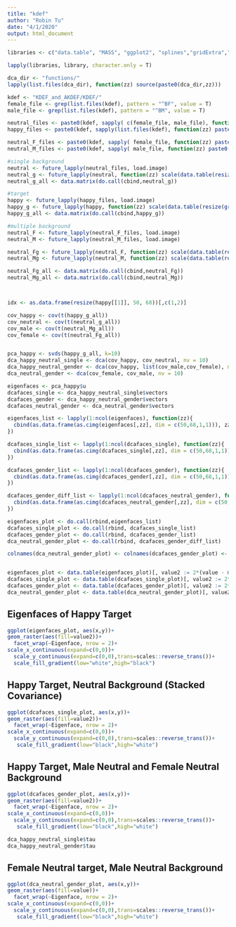 ---
title: "kdef"
author: "Robin Tu"
date: "4/1/2020"
output: html_document
---

```{r setup, include=FALSE}
libraries <- c("data.table", "MASS", "ggplot2", "splines","gridExtra","RSpectra", "imager", "future.apply")

lapply(libraries, library, character.only = T)

dca_dir <- "functions/"
lapply(list.files(dca_dir), function(zz) source(paste0(dca_dir,zz)))
```

```{R}
kdef <- "KDEF_and_AKDEF/KDEF/"
female_file <- grep(list.files(kdef), pattern = "^BF", value = T)
male_file <- grep(list.files(kdef), pattern = "^BM", value = T)

neutral_files <- paste0(kdef, sapply( c(female_file, male_file), function(zz) paste0(zz,"/",zz,"NES.JPG")))
happy_files <- paste0(kdef, sapply(list.files(kdef), function(zz) paste0(zz,"/",zz,"HAS.JPG")))

neutral_F_files <- paste0(kdef, sapply( female_file, function(zz) paste0(zz,"/",zz,"NES.JPG")))
neutral_M_files <- paste0(kdef, sapply( male_file, function(zz) paste0(zz,"/",zz,"NES.JPG")))

#single background
neutral <- future_lapply(neutral_files, load.image)
neutral_g <- future_lapply(neutral, function(zz) scale(data.table(resize(grayscale(zz), 50, 68))))
neutral_g_all <- data.matrix(do.call(cbind,neutral_g))

#target
happy <- future_lapply(happy_files, load.image)
happy_g <- future_lapply(happy, function(zz) scale(data.table(resize(grayscale(zz), 50, 68))))
happy_g_all <- data.matrix(do.call(cbind,happy_g))

#multiple background
neutral_F <- future_lapply(neutral_F_files, load.image)
neutral_M <- future_lapply(neutral_M_files, load.image)

neutral_Fg <- future_lapply(neutral_F, function(zz) scale(data.table(resize(grayscale(zz), 50, 68))))
neutral_Mg <- future_lapply(neutral_M, function(zz) scale(data.table(resize(grayscale(zz), 50, 68))))

neutral_Fg_all <- data.matrix(do.call(cbind,neutral_Fg))
neutral_Mg_all <- data.matrix(do.call(cbind,neutral_Mg))



idx <- as.data.frame(resize(happy[[1]], 50, 68))[,c(1,2)]

cov_happy <- cov(t(happy_g_all))
cov_neutral <- cov(t(neutral_g_all))
cov_male <- cov(t(neutral_Mg_all))
cov_female <- cov(t(neutral_Fg_all))


pca_happy <- svds(happy_g_all, k=10)
dca_happy_neutral_single <- dca(cov_happy, cov_neutral, nv = 10)
dca_happy_neutral_gender <- dca(cov_happy, list(cov_male,cov_female), nv = 10)
dca_neutral_gender <- dca(cov_female, cov_male, nv = 10)

eigenfaces <- pca_happy$u
dcafaces_single <- dca_happy_neutral_single$vectors
dcafaces_gender <- dca_happy_neutral_gender$vectors
dcafaces_neutral_gender <- dca_neutral_gender$vectors

eigenfaces_list <- lapply(1:ncol(eigenfaces), function(zz){
  cbind(as.data.frame(as.cimg(eigenfaces[,zz], dim = c(50,68,1,1))), zz)
})

dcafaces_single_list <- lapply(1:ncol(dcafaces_single), function(zz){
  cbind(as.data.frame(as.cimg(dcafaces_single[,zz], dim = c(50,68,1,1))), zz)
})

dcafaces_gender_list <- lapply(1:ncol(dcafaces_gender), function(zz){
  cbind(as.data.frame(as.cimg(dcafaces_gender[,zz], dim = c(50,68,1,1))), zz)
})

dcafaces_gender_diff_list <- lapply(1:ncol(dcafaces_neutral_gender), function(zz){
  cbind(as.data.frame(as.cimg(dcafaces_neutral_gender[,zz], dim = c(50,68,1,1))), zz)
})

eigenfaces_plot <- do.call(rbind,eigenfaces_list)
dcafaces_single_plot <- do.call(rbind, dcafaces_single_list)
dcafaces_gender_plot <- do.call(rbind, dcafaces_gender_list)
dca_neutral_gender_plot <- do.call(rbind, dcafaces_gender_diff_list)

colnames(dca_neutral_gender_plot) <- colnames(dcafaces_gender_plot) <- colnames(dcafaces_single_plot) <- colnames(eigenfaces_plot) <- c("x","y","value","Eigenface")


eigenfaces_plot <- data.table(eigenfaces_plot)[, value2 := 2*(value - min(value))/(max(value) - min(value)) - 1, by = Eigenface]
dcafaces_single_plot <- data.table(dcafaces_single_plot)[, value2 := 2*(value - min(value))/(max(value) - min(value)) - 1, by = Eigenface]
dcafaces_gender_plot <- data.table(dcafaces_gender_plot)[, value2 := 2*(value - min(value))/(max(value) - min(value)) - 1, by = Eigenface]
dca_neutral_gender_plot <- data.table(dca_neutral_gender_plot)[, value2 := 2*(value - min(value))/(max(value) - min(value)) - 1, by = Eigenface]
```

## Eigenfaces of Happy Target

```{R}
ggplot(eigenfaces_plot, aes(x,y))+
geom_raster(aes(fill=value2))+
  facet_wrap(~Eigenface, nrow = 2)+
scale_x_continuous(expand=c(0,0))+
  scale_y_continuous(expand=c(0,0),trans=scales::reverse_trans())+
  scale_fill_gradient(low="white",high="black")
```

## Happy Target, Neutral Background (Stacked Covariance)

```{R}
ggplot(dcafaces_single_plot, aes(x,y))+
geom_raster(aes(fill=value2))+
  facet_wrap(~Eigenface, nrow = 2)+
scale_x_continuous(expand=c(0,0))+
  scale_y_continuous(expand=c(0,0),trans=scales::reverse_trans())+
   scale_fill_gradient(low="black",high="white")
```

## Happy Target, Male Neutral and Female Neutral Background

```{R}
ggplot(dcafaces_gender_plot, aes(x,y))+
geom_raster(aes(fill=value2))+
  facet_wrap(~Eigenface, nrow = 2)+
scale_x_continuous(expand=c(0,0))+
  scale_y_continuous(expand=c(0,0),trans=scales::reverse_trans())+
   scale_fill_gradient(low="black",high="white")

```


```{R}
dca_happy_neutral_single$tau
dca_happy_neutral_gender$tau
```

## Female Neutral target, Male Neutral Background

```{R}
ggplot(dca_neutral_gender_plot, aes(x,y))+
geom_raster(aes(fill=value))+
  facet_wrap(~Eigenface, nrow = 2)+
scale_x_continuous(expand=c(0,0))+
  scale_y_continuous(expand=c(0,0),trans=scales::reverse_trans())+
   scale_fill_gradient(low="black",high="white")
```